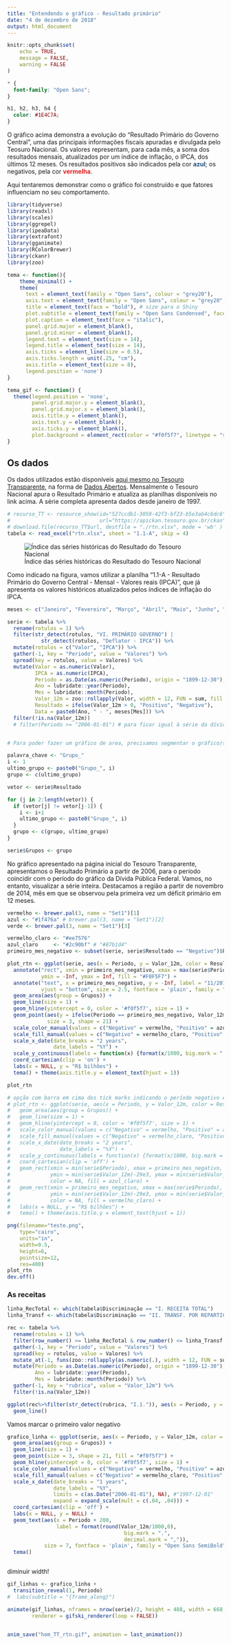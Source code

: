 ```yaml
---
title: "Entendendo o gráfico - Resultado primário"
date: "4 de dezembro de 2018"
output: html_document
---
```


```r
knitr::opts_chunk$set(
	echo = TRUE,
	message = FALSE,
	warning = FALSE
)
```

```css
* {
  font-family: "Open Sans";
}

h1, h2, h3, h4 {
  color: #1E4C7A;
}
```

O gráfico acima demonstra a evolução do "Resultado Primário do Governo Central", uma das principais informações fiscais apuradas e divulgada pelo Teosuro Nacional. Os valores representam, para cada mês, a soma dos resultados mensais, atualizados por um índice de inflação, o IPCA, dos últimos 12 meses. Os resultados positivos são indicados pela cor **<span style="color: #1E4C7A">azul</span>**; os negativos, pela cor **<span style="color: #E41A1C">vermelha</span>**. 

Aqui tentaremos demonstrar como o gráfico foi construído e que fatores influenciam no seu comportamento.

```r
library(tidyverse)
library(readxl)
library(scales)
library(ggrepel)
library(ipeaData)
library(extrafont)
library(gganimate)
library(RColorBrewer)
library(ckanr)
library(zoo)

tema <- function(){
    theme_minimal() +
    theme(
      text = element_text(family = "Open Sans", colour = "grey20"),
      axis.text = element_text(family = "Open Sans", colour = "grey20", size = 10),
      title = element_text(face = "bold"), # size para o Shiny
      plot.subtitle = element_text(family = "Open Sans Condensed", face = "plain", size = 16, color = "#1E4C7A"),
      plot.caption = element_text(face = "italic"),
      panel.grid.major = element_blank(), 
      panel.grid.minor = element_blank(),
      legend.text = element_text(size = 14),
      legend.title = element_text(size = 14),
      axis.ticks = element_line(size = 0.5),
      axis.ticks.length = unit(.25, "cm"),
      axis.title = element_text(size = 8),
      legend.position = 'none')
}

tema_gif <- function() {
  theme(legend.position = 'none',
        panel.grid.major.y = element_blank(),
        panel.grid.major.x = element_blank(),
        axis.title.y = element_blank(),
        axis.text.y = element_blank(),
        axis.ticks.y = element_blank(),
        plot.background = element_rect(color = "#f0f5f7", linetype = "solid", size = 2))
}


```

## Os dados

Os dados utilizados estão disponíveis [aqui mesmo no Tesouro Transparente](http://www.tesourotransparente.gov.br/ckan/dataset/resultado-do-tesouro-nacional), na forma de [Dados Abertos](http://www.tesourotransparente.gov.br/sobre/dados-abertos). Mensalmente o Tesouro Nacional apura o Resultado Primário e atualiza as planilhas disponíveis no link acima. A série completa apresenta dados desde janeiro de 1997.

```r
# recurso_TT <- resource_show(id="527ccdb1-3059-42f3-bf23-b5e3ab4c6dc6",
#                             url="https://apickan.tesouro.gov.br/ckan")
# download.file(recurso_TT$url, destfile = "./rtn.xlsx", mode = 'wb' )
tabela <- read_excel("rtn.xlsx", sheet = "1.1-A", skip = 4)
```

![Índice das séries históricas do Resultado do Tesouro Nacional](indice_RTN.PNG)

Como indicado na figura, vamos utilizar a planilha "1.1-A - Resultado Primário do Governo Central - Mensal - Valores reais (IPCA)", que já apresenta os valores históricos atualizados pelos índices de inflação do IPCA.

```r

meses <- c("Janeiro", "Fevereiro", "Março", "Abril", "Maio", "Junho", "Julho", "Agosto", "Setembro", "Outubro", "Novembro", "Dezembro")

serie <- tabela %>% 
  rename(rotulos = 1) %>%
  filter(str_detect(rotulos, "VI. PRIMÁRIO GOVERNO") |
           str_detect(rotulos, "Deflator - IPCA")) %>%
  mutate(rotulos = c("Valor", "IPCA")) %>%
  gather(-1, key = "Periodo", value = "Valores") %>%
  spread(key = rotulos, value = Valores) %>%
  mutate(Valor = as.numeric(Valor),
         IPCA = as.numeric(IPCA),
         Periodo = as.Date(as.numeric(Periodo), origin = "1899-12-30"),
         Ano = lubridate::year(Periodo),
         Mes = lubridate::month(Periodo),
         Valor_12m = zoo::rollapply(Valor, width = 12, FUN = sum, fill = NA, align = 'right'),
         Resultado = ifelse(Valor_12m > 0, "Positivo", "Negativo"),
         Data = paste0(Ano, " - ", meses[Mes])) %>%
  filter(!is.na(Valor_12m))
  # filter(Periodo >= "2006-01-01") # para ficar igual à série da dívida


# Para poder fazer um gráfico de area, precisamos segmentar o gráfico/série em grupo contíguos. Ou seja, agrupar as sequencias de negativos e positivos.

palavra_chave <- "Grupo_"
i <- 1
ultimo_grupo <- paste0("Grupo_", i)
grupo <- c(ultimo_grupo)

vetor <- serie$Resultado

for (j in 2:length(vetor)) {
  if (vetor[j] != vetor[j-1]) {
    i <- i+1
    ultimo_grupo <- paste0("Grupo_", i)
  }
  grupo <- c(grupo, ultimo_grupo)
}

serie$Grupos <- grupo
```

No gráfico apresentado na página inicial do Tesouro Transparente, apresentamos o Resultado Primário a partir de 2006, para o período coincidir com o período do gráfico da Dívida Pública Federal. Vamos, no entanto, visualizar a série inteira. Destacamos a região a partir de novembro de 2014, mês em que se observou pela primeira vez um déficit primário em 12 meses.

```r
vermelho <- brewer.pal(3, name = "Set1")[1]
azul <- "#1f476a" # brewer.pal(3, name = "Set1")[2]
verde <- brewer.pal(3, name = "Set1")[3]

vermelho_claro <- "#ee7576"
azul_claro     <- "#2c90bf" # "#87b1d4"
primeiro_mes_negativo <- subset(serie, serie$Resultado == "Negativo")$Periodo[1]

plot_rtn <- ggplot(serie, aes(x = Periodo, y = Valor_12m, color = Resultado, fill = Resultado, group = 1)) +
  annotate("rect", xmin = primeiro_mes_negativo, xmax = max(serie$Periodo) + 100, 
           ymin = -Inf, ymax = Inf, fill = "#F0F5F7") +
  annotate("text", x = primeiro_mes_negativo, y = -Inf, label = "11/2014", hjust = "center", 
           vjust = "bottom", size = 2.5, fontface = 'plain', family = "Open Sans", color = "grey10") +
  geom_area(aes(group = Grupos)) +
  geom_line(size = 1) + 
  geom_hline(yintercept = 0, color = '#f0f5f7', size = 1) +
  geom_point(aes(y = ifelse(Periodo == primeiro_mes_negativo, Valor_12m, NA)),
             size = 3, shape = 21) +
  scale_color_manual(values = c("Negativo" = vermelho, "Positivo" = azul)) +
  scale_fill_manual(values = c("Negativo" = vermelho_claro, "Positivo" = azul_claro)) +  
  scale_x_date(date_breaks = "2 years", 
               date_labels = "%Y") +
  scale_y_continuous(labels = function(x) {format(x/1000, big.mark = ".", decimal.mark = ",")}) +
  coord_cartesian(clip = 'on') + 
  labs(x = NULL, y = "R$ bilhões") +
  tema() + theme(axis.title.y = element_text(hjust = 1))

plot_rtn

# opção com barra em cima dos tick marks indicando o período negativo e o período positivo
# plot_rtn <- ggplot(serie, aes(x = Periodo, y = Valor_12m, color = Resultado, fill = Resultado, group = 1)) +
#   geom_area(aes(group = Grupos)) +
#   geom_line(size = 1) + 
#   geom_hline(yintercept = 0, color = '#f0f5f7', size = 1) +
#   scale_color_manual(values = c("Negativo" = vermelho, "Positivo" = azul)) +
#   scale_fill_manual(values = c("Negativo" = vermelho_claro, "Positivo" = azul_claro)) +  
#   scale_x_date(date_breaks = "2 years", 
#                date_labels = "%Y") +
#   scale_y_continuous(labels = function(x) {format(x/1000, big.mark = ".", decimal.mark = ",")}) +
#   coord_cartesian(clip = 'off') + 
#   geom_rect(xmin = min(serie$Periodo), xmax = primeiro_mes_negativo, 
#             ymin = min(serie$Valor_12m)-29e3, ymax = min(serie$Valor_12m)-20e3,
#             color = NA, fill = azul_claro) +
#   geom_rect(xmin = primeiro_mes_negativo, xmax = max(serie$Periodo), 
#             ymin = min(serie$Valor_12m)-29e3, ymax = min(serie$Valor_12m)-20e3,
#             color = NA, fill = vermelho_claro) +
#   labs(x = NULL, y = "R$ bilhões") +
#   tema() + theme(axis.title.y = element_text(hjust = 1))


```

```r
png(filename="teste.png", 
    type="cairo",
    units="in", 
    width=9.5, 
    height=6, 
    pointsize=12, 
    res=400)
plot_rtn
dev.off()
```

### As receitas

```r
linha_RecTotal <- which(tabela$Discriminação == "I. RECEITA TOTAL")
linha_Transf <- which(tabela$Discriminação == "II. TRANSF. POR REPARTIÇÃO DE RECEITA")

rec <- tabela %>% 
  rename(rotulos = 1) %>%
  filter(row_number() >= linha_RecTotal & row_number() <= linha_Transf - 1) %>%
  gather(-1, key = "Periodo", value = "Valores") %>%
  spread(key = rotulos, value = Valores) %>%
  mutate_at(-1, funs(zoo::rollapply(as.numeric(.), width = 12, FUN = sum, fill = NA, align = 'right'))) %>%
  mutate(Periodo = as.Date(as.numeric(Periodo), origin = "1899-12-30"),
         Ano = lubridate::year(Periodo),
         Mes = lubridate::month(Periodo)) %>%
  gather(-1, key = "rubrica", value = "Valor_12m") %>%
  filter(!is.na(Valor_12m))

ggplot(rec%>%filter(str_detect(rubrica, "I.1.")), aes(x = Periodo, y = Valor_12m, color = rubrica)) +
  geom_line()
```





Vamos marcar o primeiro valor negativo

```r
grafico_linha <- ggplot(serie, aes(x = Periodo, y = Valor_12m, color = Resultado, fill = Resultado, group = 1)) +
  geom_area(aes(group = Grupos)) +
  geom_line(size = 1) + 
  geom_point(size = 3, shape = 21, fill = "#f0f5f7") +
  geom_hline(yintercept = 0, color = '#f0f5f7', size = 1) +
  scale_color_manual(values = c("Negativo" = vermelho, "Positivo" = azul)) +
  scale_fill_manual(values = c("Negativo" = vermelho_claro, "Positivo" = azul_claro)) +  
  scale_x_date(date_breaks = "1 years", 
               date_labels = "%Y", 
               limits = c(as.Date("2006-01-01"), NA), #"1997-12-01"
               expand = expand_scale(mult = c(.04, .04))) +
  coord_cartesian(clip = 'off') + 
  labs(x = NULL, y = NULL) +
  geom_text(aes(x = Periodo + 200,
                label = format(round(Valor_12m/1000,0), 
                                      big.mark = ".", 
                                      decimal.mark = ",")),
            size = 7, fontface = 'plain', family = "Open Sans SemiBold") +
  tema()
```

```r

```


diminuir width!

```r
gif_linhas <- grafico_linha +
  transition_reveal(1, Periodo) 
#  labs(subtitle = "{frame_along}") 

animate(gif_linhas, nframes = nrow(serie)/2, height = 488, width = 668,
        renderer = gifski_renderer(loop = FALSE))


anim_save("hom_TT_rtn.gif", animation = last_animation())

```

